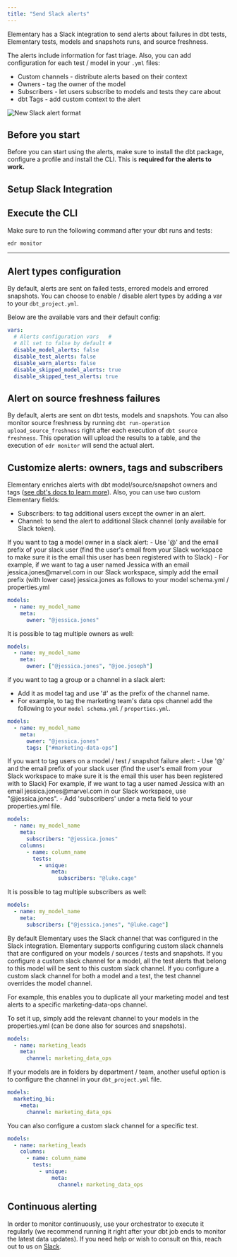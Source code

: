 ```yaml
---
title: "Send Slack alerts"
---
```



Elementary has a Slack integration to send alerts about failures in dbt tests, Elementary tests, models and
snapshots runs, and source freshness.

The alerts include information for fast triage.
Also, you can add configuration for each test / model in your `.yml` files:

- Custom channels - distribute alerts based on their context
- Owners - tag the owner of the model
- Subscribers - let users subscribe to models and tests they care about
- dbt Tags - add custom context to the alert

<img
src="https://res.cloudinary.com/mintlify/image/upload/v1659304885/elementary/slack-alert-format_rgcg1p.png"
alt="New Slack alert format"
/>

## Before you start

Before you can start using the alerts, make sure to install the dbt package, configure a profile and install the CLI.
This is **required for the alerts to work.**

<Accordion title="dbt package installation">

<InstallDbtPackage />

</Accordion>

<Accordion title="Configure connection profile">

<AddConnectionProfile />

</Accordion>

<Accordion title="Install CLI">

<InstallCLI />

</Accordion>

## Setup Slack Integration

<SetupSlackIntegration />

## Execute the CLI

Make sure to run the following command after your dbt runs and tests:

```
edr monitor
```

---

## Alert types configuration

By default, alerts are sent on failed tests, errored models and errored snapshots. 
You can choose to enable / disable alert types by adding a var to your `dbt_project.yml`.

Below are the available vars and their default config: 

```yml dbt_project.yml
vars:
  # Alerts configuration vars   #
  # All set to false by default #
  disable_model_alerts: false
  disable_test_alerts: false
  disable_warn_alerts: false
  disable_skipped_model_alerts: true
  disable_skipped_test_alerts: true
```

## Alert on source freshness failures

By default, alerts are sent on dbt tests, models and snapshots. 
You can also monitor source freshness by running `dbt run-operation upload_source_freshness` right after each execution of `dbt source freshness`.
This operation will upload the results to a table, and the execution of `edr monitor` will send the actual alert. 


## Customize alerts: owners, tags and subscribers

Elementary enriches alerts with dbt model/source/snapshot owners and
tags ([see dbt's docs to learn more](https://docs.getdbt.com/reference/resource-configs/meta#designate-a-model-owner)).
Also, you can use two custom Elementary fields:

- Subscribers: to tag additional users except the owner in an alert.
- Channel: to send the alert to additional Slack channel (only available for Slack token).

<AccordionGroup>

<Accordion title="Owners">
If you want to tag a model owner in a slack alert:
- Use '@' and the email prefix of your slack user (find the user's email from your Slack workspace to make sure it is the email this user has been registered with to Slack)
- For example, if we want to tag a user named Jessica with an email jessica.jones@marvel.com in our Slack workspace, simply add the email prefix (with lower case) jessica.jones as follows to your model schema.yml / properties.yml

```yml properties.yml
models:
  - name: my_model_name
    meta:
      owner: "@jessica.jones"
```

It is possible to tag multiple owners as well:

```yml properties.yml
models:
  - name: my_model_name
    meta:
      owner: ["@jessica.jones", "@joe.joseph"]
```

</Accordion>

<Accordion title="Tags">
if you want to tag a group or a channel in a slack alert:

- Add it as model tag and use '#' as the prefix of the channel name.
- For example, to tag the marketing team's data ops channel add the following to your `model schema.yml`
  / `properties.yml`.

```yml properties.yml
models:
  - name: my_model_name
    meta:
      owner: "@jessica.jones"
      tags: ["#marketing-data-ops"]
```

</Accordion>

<Accordion title="Subscribers">
If you want to tag users on a model / test / snapshot failure alert:
- Use '@' and the email prefix of your slack user (find the user's email from your Slack workspace to make sure it is the email this user has been registered with to Slack) For example, if we want to tag a user named Jessica with an email jessica.jones@marvel.com in our Slack workspace, use "@jessica.jones".
- Add 'subscribers' under a meta field to your properties.yml file.

```yml properties.yml
models:
  - name: my_model_name
    meta:
      subscribers: "@jessica.jones"
    columns:
      - name: column_name
        tests:
          - unique:
              meta:
                subscribers: "@luke.cage"
```

It is possible to tag multiple subscribers as well:

```yml properties.yml
models:
  - name: my_model_name
    meta:
      subscribers: ["@jessica.jones", "@luke.cage"]
```

</Accordion>

<Accordion title="Custom Slack channel">
By default Elementary uses the Slack channel that was configured in the Slack integration.
Elementary supports configuring custom slack channels that are configured on your models / sources / tests and snapshots.
If you configure a custom slack channel for a model, all the test alerts that belong to this model will be sent to this custom slack channel.
If you configure a custom slack channel for both a model and a test, the test channel overrides the model channel.

For example, this enables you to duplicate all your marketing model and test alerts to a specific marketing-data-ops
channel.

To set it up, simply add the relevant channel to your models in the properties.yml (can be done also for sources and
snapshots).

```yml properties.yml
models:
  - name: marketing_leads
    meta:
      channel: marketing_data_ops
```

If your models are in folders by department / team, another useful option is to configure the channel in
your `dbt_project.yml` file.

```yml dbt_project.yml
models:
  marketing_bi:
    +meta:
      channel: marketing_data_ops
```

You can also configure a custom slack channel for a specific test.

```yml properties.yml
models:
  - name: marketing_leads
    columns:
      - name: column_name
        tests:
          - unique:
              meta:
                channel: marketing_data_ops
```

</Accordion>

</AccordionGroup>

## Continuous alerting

In order to monitor continuously, use your orchestrator to execute it regularly (we recommend running it right after
your dbt job ends to monitor the latest data updates).
If you need help or wish to consult on this, reach out to us
on [Slack](https://join.slack.com/t/elementary-community/shared_invite/zt-uehfrq2f-zXeVTtXrjYRbdE_V6xq4Rg).
